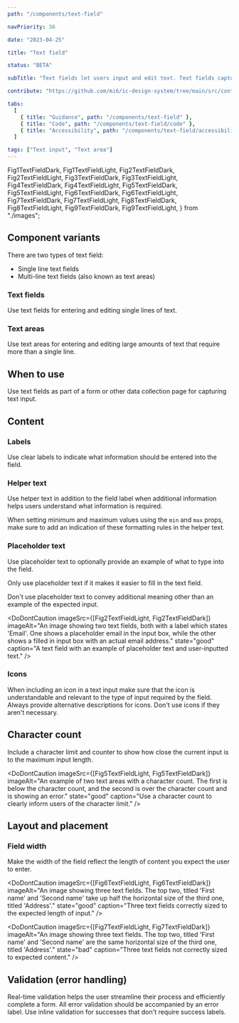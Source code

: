 ```yaml
---
path: "/components/text-field"

navPriority: 36

date: "2023-04-25"

title: "Text field"

status: "BETA"

subTitle: "Text fields let users input and edit text. Text fields capture a single line of text and text areas capture multiple lines of text."

contribute: "https://github.com/mi6/ic-design-system/tree/main/src/content/structured/components/text-field"

tabs:
  [
    { title: "Guidance", path: "/components/text-field" },
    { title: "Code", path: "/components/text-field/code" },
    { title: "Accessibility", path: "/components/text-field/accessibility" },
  ]

tags: ["Text input", "Text area"]
---
```


  Fig1TextFieldDark,
  Fig1TextFieldLight,
  Fig2TextFieldDark,
  Fig2TextFieldLight,
  Fig3TextFieldDark,
  Fig3TextFieldLight,
  Fig4TextFieldDark,
  Fig4TextFieldLight,
  Fig5TextFieldDark,
  Fig5TextFieldLight,
  Fig6TextFieldDark,
  Fig6TextFieldLight,
  Fig7TextFieldDark,
  Fig7TextFieldLight,
  Fig8TextFieldDark,
  Fig8TextFieldLight,
  Fig9TextFieldDark,
  Fig9TextFieldLight,
} from "./images";

## Component variants

There are two types of text field:

- Single line text fields
- Multi-line text fields (also known as text areas)

### Text fields

Use text fields for entering and editing single lines of text.

<ComponentPreview>
  <IcTextField
    label="What is your favourite coffee?"
    placeholder="Please enter…"
    helperText="Such as Arabica, Robusta or Liberica"
  />
</ComponentPreview>

### Text areas

Use text areas for entering and editing large amounts of text that require more than a single line.

<ComponentPreview>
  <IcTextField
    rows="6"
    label="What is your favourite coffee?"
    placeholder="Please enter…"
    helperText="Such as Arabica, Robusta or Liberica"
  />
</ComponentPreview>

## When to use

Use text fields as part of a form or other data collection page for capturing text input.

## Content

### Labels

Use clear labels to indicate what information should be entered into the field.

### Helper text

Use helper text in addition to the field label when additional information helps users understand what information is required.

<DoubleDoDontCaution>
  <DoDontCaution
    imageSrc={[Fig1TextFieldLight, Fig1TextFieldDark]}
    imageAlt="A text field component with a label and helper text."
    state="good"
    caption="A text field with helper text."
  />
</DoubleDoDontCaution>

When setting minimum and maximum values using the `min` and `max` props, make sure to add an indication of these formatting rules in the helper text.

### Placeholder text

Use placeholder text to optionally provide an example of what to type into the field.

Only use placeholder text if it makes it easier to fill in the text field.

Don't use placeholder text to convey additional meaning other than an example of the expected input.

<DoDontCaution
  imageSrc={[Fig2TextFieldLight, Fig2TextFieldDark]}
  imageAlt="An image showing two text fields, both with a label which states 'Email'. One shows a placeholder email in the input box, while the other shows a filled in input box with an actual email address."
  state="good"
  caption="A text field with an example of placeholder text and user-inputted text."
/>

### Icons

When including an icon in a text input make sure that the icon is understandable and relevant to the type of input required by the field. Always provide alternative descriptions for icons. Don't use icons if they aren't necessary.

<DoubleDoDontCaution>
  <DoDontCaution
    imageSrc={[Fig3TextFieldLight, Fig3TextFieldDark]}
    imageAlt="An image showing two text fields. The top one titled 'Username' features an icon of a person, and the field titled 'Password' features an icon of a lock."
    state="good"
    caption="Use understandable visual icons to add clarity to the field and draw attention."
  />
  <DoDontCaution
    imageSrc={[Fig4TextFieldLight, Fig4TextFieldDark]}
    imageAlt="An image showing two text fields. The top one titled 'Username' features an icon of a telephone, and the field titled 'Password' features an icon of a dog paw."
    state="bad"
    caption="Incorrect use of icons can cause confusion."
  />
</DoubleDoDontCaution>

## Character count

Include a character limit and counter to show how close the current input is to the maximum input length.

<DoDontCaution
  imageSrc={[Fig5TextFieldLight, Fig5TextFieldDark]}
  imageAlt="An example of two text areas with a character count. The first is below the character count, and the second is over the character count and is showing an error."
  state="good"
  caption="Use a character count to clearly inform users of the character limit."
/>

## Layout and placement

### Field width

Make the width of the field reflect the length of content you expect the user to enter.

<DoDontCaution
  imageSrc={[Fig6TextFieldLight, Fig6TextFieldDark]}
  imageAlt="An image showing three text fields. The top two, titled 'First name' and 'Second name' take up half the horizontal size of the third one, titled 'Address'."
  state="good"
  caption="Three text fields correctly sized to the expected length of input."
/>

<DoDontCaution
  imageSrc={[Fig7TextFieldLight, Fig7TextFieldDark]}
  imageAlt="An image showing three text fields. The top two, titled 'First name' and 'Second name' are the same horizontal size of the third one, titled 'Address'."
  state="bad"
  caption="Three text fields not correctly sized to expected content."
/>

## Validation (error handling)

Real-time validation helps the user streamline their process and efficiently complete a form. All error validation should be accompanied by an error label. Use inline validation for successes that don't require success labels.

<DoubleDoDontCaution>
  <DoDontCaution
    imageSrc={[Fig8TextFieldLight, Fig8TextFieldDark]}
    imageAlt="An image showing three different text fields with different validation states. The first one shows an success validation message. The second one shows a warning validation message. The third one shows an error validation message."
    state="good"
    caption="Text fields showing the three different validation states."
  />
  <DoDontCaution
    imageSrc={[Fig9TextFieldLight, Fig9TextFieldDark]}
    imageAlt="A text field labelled 'Favourite hot drink', with a green tick icon within the input field to show the successful validation state."
    state="good"
    caption="Use inline validation for successes that don't require success labels."
  />
</DoubleDoDontCaution>
